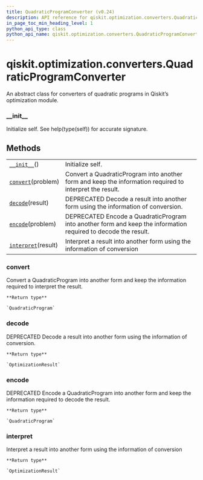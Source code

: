 ```yaml
---
title: QuadraticProgramConverter (v0.24)
description: API reference for qiskit.optimization.converters.QuadraticProgramConverter in qiskit v0.24
in_page_toc_min_heading_level: 1
python_api_type: class
python_api_name: qiskit.optimization.converters.QuadraticProgramConverter
---
```


<span id="qiskit-optimization-converters-quadraticprogramconverter" />

# qiskit.optimization.converters.QuadraticProgramConverter

<Class id="qiskit.optimization.converters.QuadraticProgramConverter" isDedicatedPage={true} github="https://github.com/qiskit-community/qiskit-aqua/tree/stable/0.8/qiskit/optimization/converters/quadratic_program_converter.py" signature="QuadraticProgramConverter" modifiers="class">
  An abstract class for converters of quadratic programs in Qiskit’s optimization module.

  ### \_\_init\_\_

  <Function id="qiskit.optimization.converters.QuadraticProgramConverter.__init__" signature="__init__()">
    Initialize self. See help(type(self)) for accurate signature.
  </Function>

  ## Methods

  |                                                                                                                                                                 |                                                                                                                |
  | --------------------------------------------------------------------------------------------------------------------------------------------------------------- | -------------------------------------------------------------------------------------------------------------- |
  | [`__init__`](#qiskit.optimization.converters.QuadraticProgramConverter.__init__ "qiskit.optimization.converters.QuadraticProgramConverter.__init__")()          | Initialize self.                                                                                               |
  | [`convert`](#qiskit.optimization.converters.QuadraticProgramConverter.convert "qiskit.optimization.converters.QuadraticProgramConverter.convert")(problem)      | Convert a QuadraticProgram into another form and keep the information required to interpret the result.        |
  | [`decode`](#qiskit.optimization.converters.QuadraticProgramConverter.decode "qiskit.optimization.converters.QuadraticProgramConverter.decode")(result)          | DEPRECATED Decode a result into another form using the information of conversion.                              |
  | [`encode`](#qiskit.optimization.converters.QuadraticProgramConverter.encode "qiskit.optimization.converters.QuadraticProgramConverter.encode")(problem)         | DEPRECATED Encode a QuadraticProgram into another form and keep the information required to decode the result. |
  | [`interpret`](#qiskit.optimization.converters.QuadraticProgramConverter.interpret "qiskit.optimization.converters.QuadraticProgramConverter.interpret")(result) | Interpret a result into another form using the information of conversion                                       |

  ### convert

  <Function id="qiskit.optimization.converters.QuadraticProgramConverter.convert" signature="convert(problem)" modifiers="abstract">
    Convert a QuadraticProgram into another form and keep the information required to interpret the result.

    **Return type**

    `QuadraticProgram`
  </Function>

  ### decode

  <Function id="qiskit.optimization.converters.QuadraticProgramConverter.decode" signature="decode(result)">
    DEPRECATED Decode a result into another form using the information of conversion.

    **Return type**

    `OptimizationResult`
  </Function>

  ### encode

  <Function id="qiskit.optimization.converters.QuadraticProgramConverter.encode" signature="encode(problem)">
    DEPRECATED Encode a QuadraticProgram into another form and keep the information required to decode the result.

    **Return type**

    `QuadraticProgram`
  </Function>

  ### interpret

  <Function id="qiskit.optimization.converters.QuadraticProgramConverter.interpret" signature="interpret(result)" modifiers="abstract">
    Interpret a result into another form using the information of conversion

    **Return type**

    `OptimizationResult`
  </Function>
</Class>

